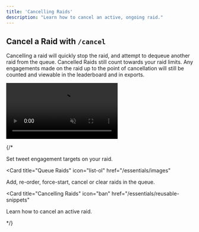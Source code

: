 ```yaml
---
title: 'Cancelling Raids'
description: "Learn how to cancel an active, ongoing raid."
---
```


## Cancel a Raid with `/cancel`
Cancelling a raid will quickly stop the raid, and attempt to dequeue another raid from the queue.
<Info>
Cancelled Raids still count towards your raid limits. Any engagements made on the raid up to the point of cancellation will still be counted and viewable in the leaderboard and in exports.
</Info>

<Frame>
  <video
  autoPlay
  muted
  loop
  playsInline
  className="w-full"
  src="https://mintlify-videos.s3.eu-central-1.amazonaws.com/CancelRaids.mp4"
></video>
</Frame>


{/* <CardGroup>

<Card title="Setting Targets" icon="bullseye-arrow" href="/essentials/markdown">
  Set tweet engagement targets on your raid.
</Card>

<Card
  title="Queue Raids"
  icon="list-ol"
  href="/essentials/images"
>
  Add, re-order, force-start, cancel or clear raids in the queue.
</Card>

<Card
  title="Cancelling Raids"
  icon="ban"
  href="/essentials/reusable-snippets"
>
  Learn how to cancel an active raid.
</Card>

</CardGroup> */}